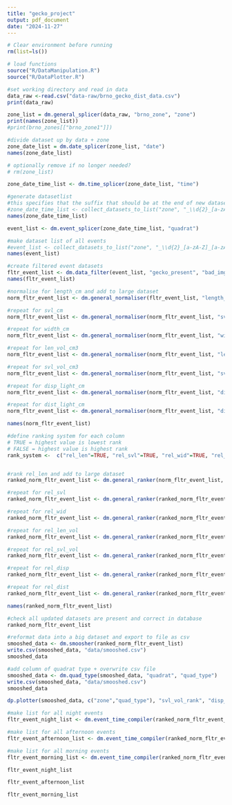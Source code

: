 ```yaml
---
title: "gecko_project"
output: pdf_document
date: "2024-11-27"
---
```



```r
# Clear environment before running
rm(list=ls())
```


```r
# load functions
source("R/DataManipulation.R")
source("R/DataPlotter.R")
```


```r
#set working directory and read in data
data_raw <-read.csv("data-raw/brno_gecko_dist_data.csv")
print(data_raw)
```


```r
zone_list = dm.general_splicer(data_raw, "brno_zone", "zone")
print(names(zone_list))
#print(brno_zones[["brno_zone1"]])

```

```r
#divide dataset up by data + zone
zone_date_list = dm.date_splicer(zone_list, "date")
names(zone_date_list)

# optionally remove if no longer needed?
# rm(zone_list)
```



```r

zone_date_time_list <- dm.time_splicer(zone_date_list, "time")

#generate datasetlist
#this specifies that the suffix that should be at the end of new datasets is 2 digits an underscore and a letter "XX_a"
#zone_date_time_list <- collect_datasets_to_list("zone", "_\\d{2}_[a-zA-Z]$")
names(zone_date_time_list)
```

```r


event_list <- dm.event_splicer(zone_date_time_list, "quadrat")

#make dataset list of all events
#event_list <- collect_datasets_to_list("zone", "_\\d{2}_[a-zA-Z]_[a-zA-Z]\\d{1,2}$")
names(event_list)
```


```r

#create filtered event datasets
fltr_event_list <- dm.data_filter(event_list, "gecko_present", "bad_img_qua", 0, 1)
names(fltr_event_list)
```


```r

#normalise for length_cm and add to large dataset
norm_fltr_event_list <- dm.general_normaliser(fltr_event_list, "length_cm", "rel_len")

#repeat for svl_cm
norm_fltr_event_list <- dm.general_normaliser(norm_fltr_event_list, "svl_cm", "rel_svl")

#repeat for width_cm
norm_fltr_event_list <- dm.general_normaliser(norm_fltr_event_list, "width_cm", "rel_wid")

#repeat for len_vol_cm3
norm_fltr_event_list <- dm.general_normaliser(norm_fltr_event_list, "len_vol_cm3", "rel_len_vol")

#repeat for svl_vol_cm3
norm_fltr_event_list <- dm.general_normaliser(norm_fltr_event_list, "svl_vol_cm3", "rel_svl_vol")

#repeat for disp_light_cm
norm_fltr_event_list <- dm.general_normaliser(norm_fltr_event_list, "disp_light_cm", "rel_disp")

#repeat for dist_light_cm
norm_fltr_event_list <- dm.general_normaliser(norm_fltr_event_list, "dist_light_cm", "rel_dist")

names(norm_fltr_event_list)
```

```r
#define ranking system for each column
# TRUE = highest value is lowest rank
# FALSE = highest value is highest rank
rank_system <-  c("rel_len"=TRUE, "rel_svl"=TRUE, "rel_wid"=TRUE, "rel_len_vol"=TRUE, "rel_svl_vol"=TRUE, "disp_light_cm"=FALSE, "dist_light_cm"=FALSE)


#rank rel_len and add to large dataset
ranked_norm_fltr_event_list <- dm.general_ranker(norm_fltr_event_list, "rel_len", "len_rank", rank_system["rel_len"])

#repeat for rel_svl
ranked_norm_fltr_event_list <- dm.general_ranker(ranked_norm_fltr_event_list, "rel_svl", "svl_rank", rank_system["rel_svl"])

#repeat for rel_wid
ranked_norm_fltr_event_list <- dm.general_ranker(ranked_norm_fltr_event_list, "rel_wid", "wid_rank", rank_system["rel_wid"])

#repeat for rel_len_vol
ranked_norm_fltr_event_list <- dm.general_ranker(ranked_norm_fltr_event_list, "rel_len_vol", "len_vol_rank", rank_system["rel_len_vol"])

#repeat for rel_svl_vol
ranked_norm_fltr_event_list <- dm.general_ranker(ranked_norm_fltr_event_list, "rel_svl_vol", "svl_vol_rank", rank_system["rel_svl_vol"])

#repeat for rel_disp
ranked_norm_fltr_event_list <- dm.general_ranker(ranked_norm_fltr_event_list, "disp_light_cm", "disp_rank", rank_system["disp_light_cm"])

#repeat for rel_dist
ranked_norm_fltr_event_list <- dm.general_ranker(ranked_norm_fltr_event_list, "dist_light_cm", "dist_rank", rank_system["dist_light_cm"])

names(ranked_norm_fltr_event_list)

```

```r
#check all updated datasets are present and correct in database
ranked_norm_fltr_event_list
```
```r
#reformat data into a big dataset and export to file as csv
smooshed_data <- dm.smoosher(ranked_norm_fltr_event_list)
write.csv(smooshed_data, "data/smooshed.csv")
smooshed_data
```
```r
#add column of quadrat type + overwrite csv file
smooshed_data <- dm.quad_type(smooshed_data, "quadrat", "quad_type")
write.csv(smooshed_data, "data/smooshed.csv")
smooshed_data
```


```r
dp.plotter(smooshed_data, c("zone","quad_type"), "svl_vol_rank", "disp_light_cm", "Ranked SVL", "Displacement from light source /cm", c(0,12), c(0,300), "Gecko size against displacement separated by")
```


```r

#make list for all night events
fltr_event_night_list <- dm.event_time_compiler(ranked_norm_fltr_event_list, "fltr_zone\\d_\\d{2}_", "_[a-z]\\d{1,2}", "n")

#make list for all afternoon events
fltr_event_afternoon_list <- dm.event_time_compiler(ranked_norm_fltr_event_list,"fltr_zone\\d_\\d{2}_", "_[a-z]\\d{1,2}", "a")

#make list for all morning events
fltr_event_morning_list <- dm.event_time_compiler(ranked_norm_fltr_event_list,"fltr_zone\\d_\\d{2}_", "_[a-z]\\d{1,2}", "m")
```
```r
fltr_event_night_list
```


```r
fltr_event_afternoon_list
```

```r
fltr_event_morning_list
```

